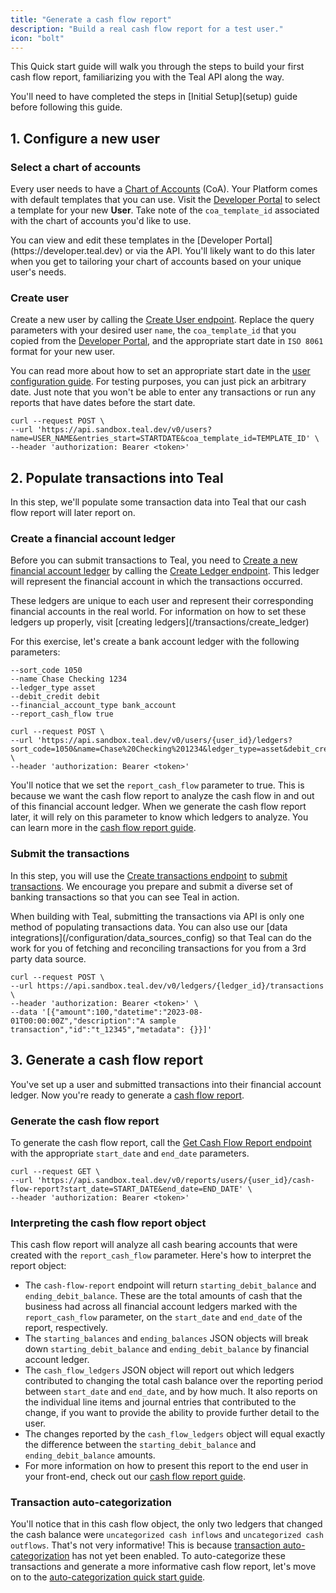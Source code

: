 ```yaml
---
title: "Generate a cash flow report"
description: "Build a real cash flow report for a test user."
icon: "bolt"
---
```

<Snippet file="needs_updating.mdx" />

This Quick start guide will walk you through the steps to build your first cash flow report, familiarizing
you with the Teal API along the way. 

<Note>
  You'll need to have completed the steps in [Initial Setup](setup) 
  guide before following this guide.
</Note>

## 1. Configure a new user
### Select a chart of accounts
Every user needs to have a [Chart of Accounts](/configuration/chart_of_accounts_config) (CoA). Your Platform 
comes with default templates that you can use. Visit the [Developer Portal](https://developer.teal.dev) to select
a template for your new **User**. Take note of the `coa_template_id` associated with the chart of accounts you'd like to use.

<Tip>
You can view and edit these templates in the [Developer Portal](https://developer.teal.dev) 
or via the API. You'll likely want to do this later when you get to tailoring your chart
of accounts based on your unique user's needs. 
</Tip>

### Create user
Create a new user by calling the [Create User endpoint](/api-reference/users/create_user). Replace the query
parameters with your desired user `name`, the `coa_template_id` that you
copied from the [Developer Portal](https://developer.teal.dev), and the appropriate start date in `ISO 8061` format for your
new user.
    
<Note>You can read more about how to set an appropriate start date in the [user configuration guide](/configuration/user_config). For testing purposes, you can just pick an arbitrary date. Just note that you won't be able to enter any transactions or run any reports that have dates before the start date.</Note>

``` Shell
curl --request POST \
--url 'https://api.sandbox.teal.dev/v0/users?name=USER_NAME&entries_start=STARTDATE&coa_template_id=TEMPLATE_ID' \
--header 'authorization: Bearer <token>'
```

## 2. Populate transactions into Teal

In this step, we'll populate some transaction data into Teal that our cash flow report will later report on.

### Create a financial account ledger
Before you can submit transactions to Teal, you need to [Create a new financial account ledger](/transactions/create_ledger) by calling the [Create Ledger endpoint](/api-reference/ledgers/create_ledger). This ledger will represent the financial account in which the transactions occurred.

<Tip>
These ledgers are unique to each user and represent their corresponding financial accounts in the real world. For information
on how to set these ledgers up properly, visit [creating ledgers](/transactions/create_ledger)
</Tip> 

For this exercise, let's create a bank account ledger with the following parameters:
  ```Shell
  --sort_code 1050
  --name Chase Checking 1234
  --ledger_type asset
  --debit_credit debit
  --financial_account_type bank_account
  --report_cash_flow true
  ```

  ```Shell
  curl --request POST \
  --url 'https://api.sandbox.teal.dev/v0/users/{user_id}/ledgers?sort_code=1050&name=Chase%20Checking%201234&ledger_type=asset&debit_credit=debit&financial_account_type=bank_account&report_cash_flow=true' \
  --header 'authorization: Bearer <token>'
  ```

You'll notice that we set the `report_cash_flow` parameter to true. This is because we want the cash flow report to analyze the cash flow in and out of this financial account ledger. When we generate the cash flow report later, it will rely on this parameter to know which ledgers to analyze. You can learn more in the [cash flow report guide](/reports/cash_flow).

### Submit the transactions
In this step, you will use the [Create transactions endpoint](/api-reference/transactions/create_transactions)
to [submit transactions](/transactions/submitting). We encourage you prepare and submit a diverse set of banking 
transactions so that you can see Teal in action. 

<Tip>
When building with Teal, submitting the transactions via API is only one method of populating transactions data. You can also use our [data integrations](/configuration/data_sources_config) 
so that Teal can do the work for you of fetching and reconciling transactions for you from a 3rd party data source.
</Tip>

``` Shell
curl --request POST \
--url https://api.sandbox.teal.dev/v0/ledgers/{ledger_id}/transactions \
--header 'authorization: Bearer <token>' \
--data '[{"amount":100,"datetime":"2023-08-01T00:00:00Z","description":"A sample transaction","id":"t_12345","metadata": {}}]'
```

## 3. Generate a cash flow report

You've set up a user and submitted transactions into their financial account ledger. Now you're ready to generate a [cash flow report](/reports/cash_flow).

### Generate the cash flow report

To generate the cash flow report, call the [Get Cash Flow Report endpoint](/api-reference/reports/get_cash_flow_report) with the appropriate `start_date` and `end_date` parameters.

``` Shell
curl --request GET \
--url 'https://api.sandbox.teal.dev/v0/reports/users/{user_id}/cash-flow-report?start_date=START_DATE&end_date=END_DATE' \
--header 'authorization: Bearer <token>'
```

### Interpreting the cash flow report object

This cash flow report will analyze all cash bearing accounts that were created with the `report_cash_flow` parameter. Here's how to interpret the report object:

- The `cash-flow-report` endpoint will return `starting_debit_balance` and `ending_debit_balance`. These are the total amounts of cash that the business had across all financial account ledgers marked with the `report_cash_flow` parameter, on the `start_date` and `end_date` of the report, respectively.
- The `starting_balances` and `ending_balances` JSON objects will break down `starting_debit_balance` and `ending_debit_balance` by financial account ledger.
- The `cash_flow_ledgers` JSON object will report out which ledgers contributed to changing the total cash balance over the reporting period between `start_date` and `end_date`, and by how much. It also reports on the individual line items and journal entries that contributed to the change, if you want to provide the ability to provide further detail to the user.
- The changes reported by the `cash_flow_ledgers` object will equal exactly the difference between the `starting_debit_balance` and `ending_debit_balance` amounts.
- For more information on how to present this report to the end user in your front-end, check out our [cash flow report guide](/reports/cash_flow).

### Transaction auto-categorization

You'll notice that in this cash flow object, the only two ledgers that changed the cash balance were `uncategorized cash inflows` and `uncategorized cash outflows`. That's not very informative! This is because [transaction auto-categorization](/configuration/categorization_config) has not yet been enabled. To auto-categorize these transactions and generate a more informative cash flow report, let's move on to the [auto-categorization quick start guide](/getting_started/quickstart_2).
